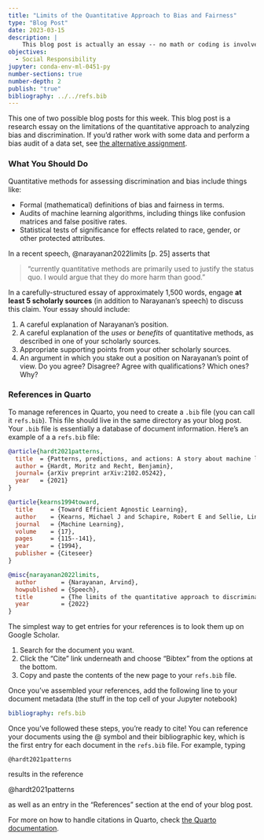 ```yaml
---
title: "Limits of the Quantitative Approach to Bias and Fairness"
type: "Blog Post"
date: 2023-03-15
description: |
    This blog post is actually an essay -- no math or coding is involved. In this blog post, you'll discuss the limits of the quantitative approach to bias and fairness in allocative decision-making.  
objectives: 
  - Social Responsibility
jupyter: conda-env-ml-0451-py
number-sections: true
number-depth: 2
publish: "true"
bibliography: ../../refs.bib
---
```


::: {.callout-note}

This one of two possible blog posts for this week. This blog post is a research essay on the limitations of the quantitative approach to analyzing bias and discrimination. If you'd rather work with some data and perform a bias audit of a data set, see [the alternative assignment](blog-post-bias-allocative.qmd). 

:::

### What You Should Do

Quantitative methods for assessing discrimination and bias include things like: 

- Formal (mathematical) definitions of bias and fairness in terms. 
- Audits of machine learning algorithms, including things like confusion matrices and false positive rates. 
- Statistical tests of significance for effects related to race, gender, or other protected attributes. 

In a recent speech, @narayanan2022limits [p. 25] asserts that 

> "currently quantitative methods are primarily used to justify the status quo. I would argue that they do more harm than good."

In a carefully-structured essay of approximately 1,500 words, engage **at least 5 scholarly sources** (in addition to Narayanan's speech) to discuss this claim. Your essay should include: 

1. A careful explanation of Narayanan's position. 
2. A careful explanation of the *uses* or *benefits* of quantitative methods, as described in one of your scholarly sources. 
3. Appropriate supporting points from your other scholarly sources. 
4. An argument in which you stake out a position on Narayanan's point of view. Do you agree? Disagree? Agree with qualifications? Which ones? Why? 

### References in Quarto

To manage references in Quarto, you need to create a `.bib` file (you can call it `refs.bib`). This file should live in the same directory as your blog post. Your `.bib` file is essentially a database of document information. Here's an example of a a `refs.bib` file: 

```bibtex
@article{hardt2021patterns,
  title  = {Patterns, predictions, and actions: A story about machine learning},
  author = {Hardt, Moritz and Recht, Benjamin},
  journal= {arXiv preprint arXiv:2102.05242},
  year   = {2021}
}

@article{kearns1994toward,
  title     = {Toward Efficient Agnostic Learning},
  author    = {Kearns, Michael J and Schapire, Robert E and Sellie, Linda M},
  journal   = {Machine Learning},
  volume    = {17},
  pages     = {115--141},
  year      = {1994},
  publisher = {Citeseer}
}

@misc{narayanan2022limits,
  author       = {Narayanan, Arvind},
  howpublished = {Speech},
  title        = {The limits of the quantitative approach to discrimination},
  year         = {2022}
}
```

The simplest way to get entries for your references is to look them up on Google Scholar. 

1. Search for the document you want. 
2. Click the "Cite" link underneath and choose "Bibtex" from the options at the bottom. 
3. Copy and paste the contents of the new page to your `refs.bib` file. 

Once you've assembled your references, add the following line to your document metadata (the stuff in the top cell of your Jupyter notebook)

```yml
bibliography: refs.bib
```

Once you've followed these steps, you're ready to cite! You can reference your documents using the \@ symbol and their bibliographic key, which is the first entry for each document in the `refs.bib` file. For example, typing 

```
@hardt2021patterns
```

results in the reference 

@hardt2021patterns

as well as an entry in the "References" section at the end of your blog post. 

For more on how to handle citations in Quarto, check [the Quarto documentation](https://quarto.org/docs/authoring/footnotes-and-citations.html#citations). 

















